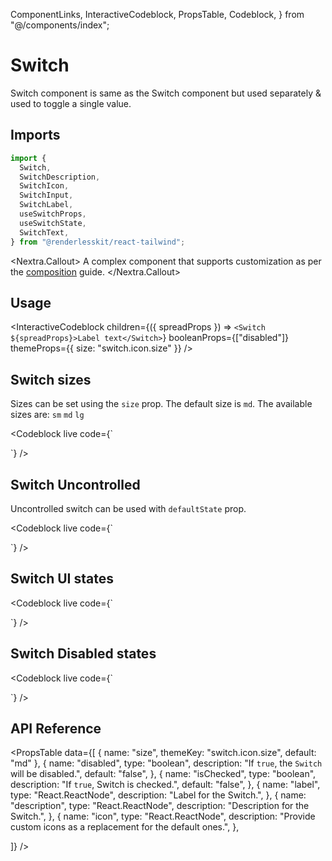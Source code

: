   ComponentLinks,
  InteractiveCodeblock,
  PropsTable,
  Codeblock,
} from "@/components/index";

# Switch

Switch component is same as the Switch component but used separately & used to
toggle a single value.

<ComponentLinks github="switch" theme="switch" story="forms-switch" />

## Imports

```js
import {
  Switch,
  SwitchDescription,
  SwitchIcon,
  SwitchInput,
  SwitchLabel,
  useSwitchProps,
  useSwitchState,
  SwitchText,
} from "@renderlesskit/react-tailwind";
```

<Nextra.Callout>
  A complex component that supports customization as per the
  [composition](/docs/composition) guide.
</Nextra.Callout>

## Usage

<InteractiveCodeblock
  children={({ spreadProps }) => `<Switch ${spreadProps}>Label text</Switch>`}
  booleanProps={["disabled"]}
  themeProps={{ size: "switch.icon.size" }}
/>

## Switch sizes

Sizes can be set using the `size` prop. The default size is `md`. The available
sizes are: `sm` `md` `lg`

<Codeblock
  live
  code={`
<div className="inline-flex flex-col space-y-2">
  <Switch size="sm" defaultState={false} />
  <Switch size="md" defaultState={false} />
  <Switch size="lg" defaultState={false} />
</div>
`}
/>

## Switch Uncontrolled

Uncontrolled switch can be used with `defaultState` prop.

<Codeblock
  live
  code={`
<div className="inline-flex flex-col space-y-2">
  <Switch size="md" defaultState={true} />
  <Switch size="md" defaultState={false} />
</div>
`}
/>

## Switch UI states

<Codeblock
  live
  code={`
<div className="inline-flex flex-col space-y-2 w-72">
  <Switch size="md" defaultState={false} label="Switch" />
  <Switch size="md" defaultState={false} label="Multilined label Switch, just for demonstration" />
  <Switch size="md" defaultState={false} label="Switch" description="Used when the switch is selected and will use its value for the form submission."/>
</div>
`}
/>

## Switch Disabled states

<Codeblock
  live
  code={`
<div className="flex flex-col space-y-2 w-72">
  <Switch size="md" disabled defaultState={false} />
  <Switch size="md" disabled defaultState={false} label="Switchs" />
  <Switch size="md" disabled defaultState={false} label="Used when the switch is selected and will use its value for the form submission." />
  <Switch size="md" disabled defaultState={false} label="Switchs" description="Used when the switch is selected and will use its value for the form submission."/>
</div>
`}
/>

## API Reference

<PropsTable
  data={[
    { name: "size", themeKey: "switch.icon.size", default: "md" },
    {
      name: "disabled",
      type: "boolean",
      description: "If `true`, the `Switch` will be disabled.",
      default: "false",
    },
    {
      name: "isChecked",
      type: "boolean",
      description: "If `true`, Switch is checked.",
      default: "false",
    },
    {
      name: "label",
      type: "React.ReactNode",
      description: "Label for the Switch.",
    },
    {
      name: "description",
      type: "React.ReactNode",
      description: "Description for the Switch.",
    },
    {
      name: "icon",
      type: "React.ReactNode",
      description: "Provide custom icons as a replacement for the default ones.",
    },

]} />
